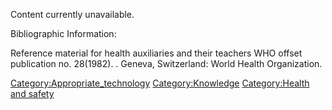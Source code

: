 Content currently unavailable.

Bibliographic Information: 

Reference material for health auxiliaries and their teachers WHO offset publication no. 28(1982). . Geneva, Switzerland: World Health Organization.

[[Category:Appropriate_technology]]
[[Category:Knowledge]]
[[Category:Health and safety]]